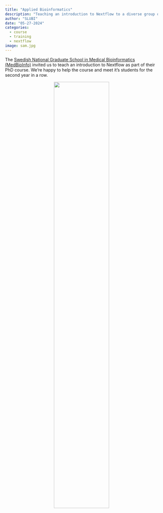 ```yaml
---
title: "Applied Bioinformatics"
description: "Teaching an introduction to Nextflow to a diverse group of students from all over Sweden."
author: "SLUBI"
date: "05-27-2024"
categories:
  - course
  - training
  - nextflow
image: sam.jpg
---
```


The [Swedish National Graduate School in Medical Bioinformatics (MedBioInfo)](https://www.medbioinfo.se/) invited us to teach an introduction to Nextflow as part of their PhD course. We're happy to help the course and meet it's students for the second year in a row. 

<center>
![](sam.jpg){ .class width=60%}